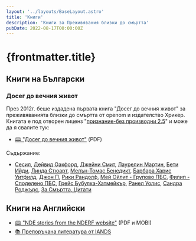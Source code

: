 ```yaml
---
layout: '../layouts/BaseLayout.astro'
title: 'Книги'
description: 'Книги за Преживявания близки до смъртта'
pubDate: 2022-08-17T00:00:00Z
---
```


# {frontmatter.title}

## Книги на Български

### Досег до вечния живот

През 2012г. беше издадена първата книга "Досег до вечния живот" за преживяванията близки до смъртта от openom и издателство Хрикер. Книгата е под отворен лиценз "[признание-без производни 2.5](http://creativecommons.org/licenses/by-nd/2.5/bg/)" и може да я свалите тук:

- [🕮 "Досег до вечния живот"](files/doseg_do_vecnia_jivot.pdf) (PDF)

Съдържание:
- [Сесил](nde/children-ndes), [Дейвид Оакфорд](nde/david-oakford/), [Джейни Смит](nde/jayne-smith/), [Лаурелин Мартин](nde/laurelynn-martin/), [Бети Ийди](nde/betty-eadie/), [Линда Стюарт](nde/linda-stewart/), [Мелън-Томас Бенедикт](nde/mellen-thomas-benedict/), [Барбара Харис Уитфилд](nde/barbara-harris-whitfield/), [Джон П](nde/johnp/), [Рики Рандолф](nde/ricky-randolph/), [Мей Ойлит - Групово ПБС](nde/group-may-eulitt/), [Филип - Споделено ПБС](nde/shared-phillip/), [Грейс Бубулка-Хатмейкър](nde/grace-bubulka-hatmaker/), [Ранел Уолис](nde/ranelle-wallace/), [Сандра Роджърс](nde/sandra-rogers/), [За Смъртта, Цитати](pages/death-quotes/)

## Книги на Английски

- [🕮 "NDE stories from the NDERF website"](https://www.nderf.org/catalog.htm) (PDF и MOBI)
- [📚 Препоръчана литература от IANDS](https://iands.org/resources/education/recommended-reading.html)
